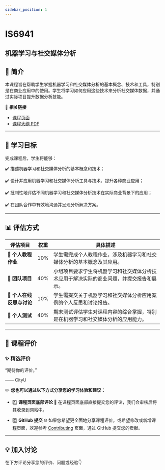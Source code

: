 ```yaml
---
sidebar_position: 1
---
```


# IS6941
## 机器学习与社交媒体分析

## **📘 简介**
本课程旨在帮助学生掌握机器学习和社交媒体分析的基本概念、技术和工具，特别是在商业应用中的使用。学生将学习如何应用这些技术来分析社交媒体数据，并通过实际项目提升数据分析技能。

🔗 **相关链接**
- [课程页面](https://www.cityu.edu.hk/catalogue/pg/202425/course/IS6941.htm)
- [课程大纲 PDF](https://www.cityu.edu.hk/catalogue/pg/202425/course/IS6941.pdf)

---

## **🎯 学习目标**

完成课程后，学生将能够：

✔️ 描述机器学习和社交媒体分析的基本概念和技术；

✔️ 设计并应用机器学习和社交媒体分析工具与技术，提升各种商业应用；

✔️ 批判性地评估不同机器学习和社交媒体分析技术在实际商业背景下的应用；

✔️ 在团队合作中有效地沟通并呈现分析解决方案。

---

## **📊 评估方式**

| **评估项目**           | **权重** | **具体描述**                                                                                       |
|-----------------------|---------|---------------------------------------------------------------------------------------------------|
| **📄 个人教程作业**     | 10%     | 学生需完成个人教程作业，涉及机器学习和社交媒体分析的基本概念及其应用。                          |
| **📄 团队项目**         | 40%     | 小组项目要求学生将机器学习和社交媒体分析技术应用于解决实际的商业问题，并提交报告和展示。       |
| **📄 个人在线反思与讨论** | 10%     | 学生需提交关于机器学习和社交媒体分析应用案例的个人反思和讨论报告。                             |
| **📄 个人测试**         | 40%     | 期末测试评估学生对课程内容的综合掌握，特别是在机器学习和社交媒体分析的应用能力。               |

---

## **💬 课程评价**

### ✨ **精选评价**
<div className={commentStyles.commentBox}>
    <p className={commentStyles.commentText}>
        “期待你的评价。”
    </p>
    <p className={commentStyles.commentAuthor}>—— CityU</p>
</div>

✏️ **您也可以通过以下方式分享您的学习体验和建议：**

- 1️⃣ **课程页面底部评论**
💬 在课程页面底部直接提交您的评论，我们会审核后将其收录到网站中。

- 2️⃣ **GitHub 提交**
🌐 如果您希望更全面地分享课程评价，或希望修改或新增课程页面，欢迎参考 [Contributing](https://penjc.github.io/cityU-navigator/contributing) 页面，通过 GitHub 提交您的贡献。


---

## **💡 加入讨论**

在下方评论分享您的评价、问题或经验👇
<Utterances />
